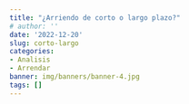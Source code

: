 ```yaml
---
title: "¿Arriendo de corto o largo plazo?"
# author: ''
date: '2022-12-20'
slug: corto-largo
categories:
- Analisis
- Arrendar
banner: img/banners/banner-4.jpg
tags: []
---
```

